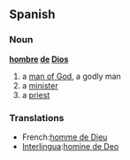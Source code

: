 ==Spanish==

===Noun===
'''[[hombre]] [[de]] [[Dios]]'''

# a [[man of God]], a godly man
# a [[minister]]
# a [[priest]]

===Translations===
*French:[[homme de Dieu]]
*[[Interlingua]]:[[homine de Deo]]